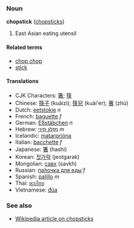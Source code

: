 ===Noun===
'''chopstick''' ([[chopsticks]])

# East Asian eating utensil

====Related terms====
*[[chop chop]]
*[[stick]]

====Translations====
*CJK Characters: [[箸]]; [[筷]]
*Chinese: [[筷子]] (kuàizi); [[筷兒]] (kuài'er); [[箸]] (zhù)
*Dutch: [[eetstokje]] ''n''
*French: [[baguette]] ''f''
*German: [[Eßstäbchen]] ''n''
*Hebrew: [[מזלג סיני|מַזְלֵג סִינִי]] ''m''
*Icelandic: [[matarprjóna]]<!-- also seen matarprjónar which is probably plural -->
*Italian: [[bacchette]] ''f''
*Japanese: [[箸]] (hashi)
*Korean: [[젓가락]] (jeotgarak)
*Mongolian: [[савх]] (savkh)<!-- possibly this is in the plural -->
*Russian: [[палочка для еды|па́лочка для еды́]] ''f''
*Spanish: [[palillo]] ''m''
*Thai: [[ตะเกียบ]]
*Vietnamese: [[đũa]]

===See also===
*[[w:chopstick|Wikipedia article on chopsticks]]